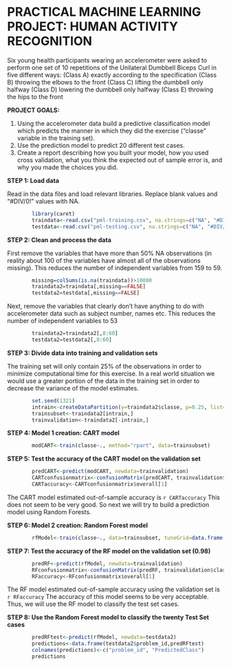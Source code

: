 PRACTICAL MACHINE LEARNING PROJECT: HUMAN ACTIVITY RECOGNITION 
========================================================
Six young health participants wearing an accelerometer were asked to perform one set of 10 repetitions of the Unilateral Dumbbell Biceps Curl in five different ways: 
(Class A) exactly according to the specification 
(Class B) throwing the elbows to the front 
(Class C) lifting the dumbbell only halfway 
(Class D) lowering the dumbbell only halfway 
(Class E) throwing the hips to the front

**PROJECT GOALS: **

1. Using the accelerometer data build a predictive classification model which predicts the manner in which they did the exercise ("classe" variable in the training set). 
2. Use the prediction model to predict 20 different test cases. 
3. Create a report describing how you built your model, how you used cross validation, what you think the expected out of sample error is, and why you made the choices you did. 

**STEP 1: Load data**

Read in the data files and load relevant libraries. 
Replace blank values and "#DIV/0!" values with NA.

```r
        library(caret)
        traindata<-read.csv("pml-training.csv", na.strings=c("NA", "#DIV/0!",""))
        testdata<-read.csv("pml-testing.csv", na.strings=c("NA", "#DIV/0!",""))
```

**STEP 2: Clean and process the data**

First remove the variables that have more than 50% NA observations (in reality about 100 of the variables have almost all of the observations missing).  This reduces the number of independent variables from 159 to 59. 
```r
        missing=colSums(is.na(traindata))>10000
        traindata2=traindata[,missing==FALSE]
        testdata2=testdata[,missing==FALSE]
```
Next, remove the variables that clearly don't have anything to do with accelerometer data such as subject number, names etc. This reduces the number of independent variables to 53
```r
        traindata2=traindata2[,8:60]
        testdata2=testdata2[,8:60]
```
**STEP 3: Divide data into training and validation sets**  

The training set will only contain 25% of the observations in order to minimize computational time for this exercise. In a real world situation we would use a greater portion of the data in the training set in order to decrease the variance of the model estimates. 

```r
        set.seed(1321)
        intrain<-createDataPartition(y=traindata2$classe, p=0.25, list=FALSE)
        trainsubset<-traindata2[intrain,]
        trainvalidation<-traindata2[-intrain,]
```

**STEP 4: Model 1 creation: CART model**  

```r
      
        modCART<-train(classe~., method="rpart", data=trainsubset)
```

**STEP 5: Test the accuracy of the CART model on the validation set**
```r
        predCART<-predict(modCART, newdata=trainvalidation)
        CARTconfusionmatrix<-confusionMatrix(predCART, trainvalidation$classe)
        CARTaccuracy<-CARTconfusionmatrix$overall[1]
```
The CART model estimated out-of-sample accuracy is `r CARTaccuracy` 
This does not seem to be very good.  So next we will try to build a prediction model using Random Forests. 

**STEP 6: Model 2 creation: Random Forest model**
```r
        rfModel<-train(classe~., data=trainsubset, tuneGrid=data.frame(mtry=3), trControl=trainControl(method="none"))
```

**STEP 7: Test the accuracy of the RF model on the validation set (0.98)**
```r
        predRF<-predict(rfModel, newdata=trainvalidation)
        RFconfusionmatrix<-confusionMatrix(predRF, trainvalidation$classe)
        RFaccuracy<-RFconfusionmatrix$overall[1]
```
The RF model estimated out-of-sample accuracy using the validation set is `r RFaccuracy`
The accuracy of this model seems to be very acceptable.  Thus, we will use the RF model to classify the test set cases. 

**STEP 8: Use the Random Forest model to classify the twenty Test Set cases**
```r
        predRFtest<-predict(rfModel, newdata=testdata2)
        predictions<-data.frame(testdata2$problem_id,predRFtest)
        colnames(predictions)<-c("problem_id", "PredictedClass")
        predictions
```




